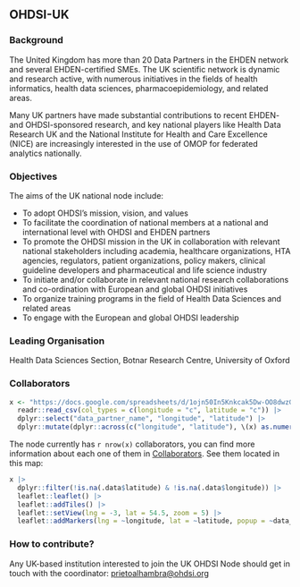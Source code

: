 
## OHDSI-UK

### Background 

The United Kingdom has more than 20 Data Partners in the EHDEN network and several EHDEN-certified SMEs. The UK scientific network is dynamic and research active, with numerous initiatives in the fields of health informatics, health data sciences, pharmacoepidemiology, and related areas.

Many UK partners have made substantial contributions to recent EHDEN- and OHDSI-sponsored research, and key national players like Health Data Research UK and the National Institute for Health and Care Excellence (NICE) are increasingly interested in the use of OMOP for federated analytics nationally.

### Objectives 

The aims of the UK national node include:

- To adopt OHDSI’s mission, vision, and values
- To facilitate the coordination of national members at a national and international level with OHDSI and EHDEN partners
- To promote the OHDSI mission in the UK in collaboration with relevant national stakeholders including academia, healthcare organizations, HTA agencies, regulators, patient organizations, policy makers, clinical guideline developers and pharmaceutical and life science industry
- To initiate and/or collaborate in relevant national research collaborations and co-ordination with European and global OHDSI initiatives
- To organize training programs in the field of Health Data Sciences and related areas
- To engage with the European and global OHDSI leadership

### Leading Organisation 

Health Data Sciences Section, Botnar Research Centre, University of Oxford

### Collaborators

```r
x <- "https://docs.google.com/spreadsheets/d/1ojn50In5Knkcak5Dw-OO8dwzGQqHziBXkCLV-Q-US14/export?format=csv" |>
  readr::read_csv(col_types = c(longitude = "c", latitude = "c")) |>
  dplyr::select("data_partner_name", "longitude", "latitude") |>
  dplyr::mutate(dplyr::across(c("longitude", "latitude"), \(x) as.numeric(gsub(",", ".", x))))
```

The node currently has `r nrow(x)` collaborators, you can find more information about each one of them in [Collaborators](collaborators.qmd). See them located in this map:

```r
x |>
  dplyr::filter(!is.na(.data$latitude) & !is.na(.data$longitude)) |>
  leaflet::leaflet() |>
  leaflet::addTiles() |>
  leaflet::setView(lng = -3, lat = 54.5, zoom = 5) |>
  leaflet::addMarkers(lng = ~longitude, lat = ~latitude, popup = ~data_partner_name)
```

### How to contribute?

Any UK-based institution interested to join the UK OHDSI Node should get in touch with the coordinator: [prietoalhambra@ohdsi.org](mailto:prietoalhambra@ohdsi.org)
